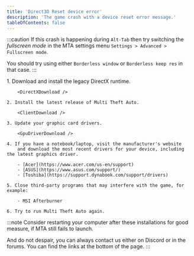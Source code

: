 ```yaml
---
title: 'Direct3D Reset device error'
description: 'The game crash with a device reset error message.'
tableOfContents: false
---
```



:::caution
If this crash is happening during `Alt-Tab` then try switching the *fullscreen mode* in the MTA settings menu
`Settings > Advanced > Fullscreen mode`.

You should try using either `Borderless window` or `Borderless keep res` in that case.
:::

<Steps>
    1. Download and install the legacy DirectX runtime.

        <DirectXDownload />

    2. Install the latest release of Multi Theft Auto.

        <ClientDownload />

    3. Update your graphic card drivers.

        <GpuDriverDownload />

    4. If you have a notebook/laptop, visit the manufacturer's website
        and download the most recent drivers for your device, including the latest graphics driver.

        - [Acer](https://www.acer.com/us-en/support)
        - [ASUS](https://www.asus.com/support/)
        - [Toshiba](https://support.dynabook.com/support/drivers)

    5. Close third-party programs that may interfere with the game, for example:

        - MSI Afterburner

    6. Try to run Multi Theft Auto again.
</Steps>

:::note
Consider restarting your computer after these installations for good measure, if
MTA still fails to launch.

And do not despair, you can always contact us either on Discord or in the forums.
You can find the links at the bottom of the page.
:::
